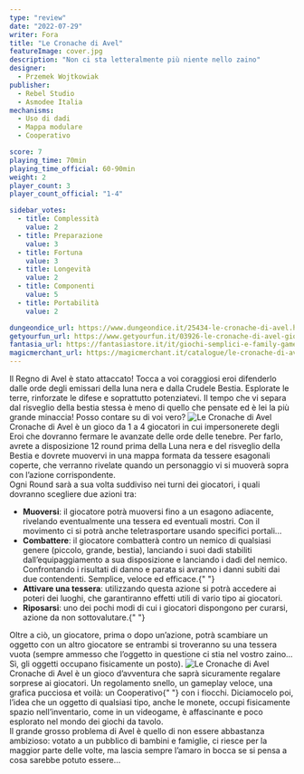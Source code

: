 ```yaml
---
type: "review"
date: "2022-07-29"
writer: Fora
title: "Le Cronache di Avel"
featureImage: cover.jpg
description: "Non ci sta letteralmente più niente nello zaino"
designer:
  - Przemek Wojtkowiak
publisher:
  - Rebel Studio
  - Asmodee Italia
mechanisms:
  - Uso di dadi
  - Mappa modulare
  - Cooperativo

score: 7
playing_time: 70min
playing_time_official: 60-90min
weight: 2
player_count: 3
player_count_official: "1-4"

sidebar_votes:
  - title: Complessità
    value: 2
  - title: Preparazione
    value: 3
  - title: Fortuna
    value: 3
  - title: Longevità
    value: 2
  - title: Componenti
    value: 5
  - title: Portabilità
    value: 2

dungeondice_url: https://www.dungeondice.it/25434-le-cronache-di-avel.html
getyourfun_url: https://www.getyourfun.it/03926-le-cronache-di-avel-giochi-avventura.html
fantasia_url: https://fantasiastore.it/it/giochi-semplici-e-family-games/12886-le-cronache-di-avel.html
magicmerchant_url: https://magicmerchant.it/catalogue/le-cronache-di-avel-55699/
---
```


<Setting>
  Il Regno di Avel è stato attaccato! Tocca a voi coraggiosi eroi difenderlo
  dalle orde degli emissari della luna nera e dalla Crudele Bestia. Esplorate le
  terre, rinforzate le difese e soprattutto potenziatevi. Il tempo che vi separa
  dal risveglio della bestia stessa è meno di quello che pensate ed è lei la più
  grande minaccia! Posso contare su di voi vero?
</Setting>

<img src="./game1.jpg" alt="Le Cronache di Avel" />

<Rules>
  Cronache di Avel è un gioco da 1 a 4 giocatori in cui impersonerete degli Eroi
  che dovranno fermare le avanzate delle orde delle tenebre. Per farlo, avrete a
  disposizione 12 round prima della Luna nera e del risveglio della Bestia e
  dovrete muovervi in una mappa formata da tessere esagonali coperte, che
  verranno rivelate quando un personaggio vi si muoverà sopra con l’azione
  corrispondente.
  <br />
  Ogni Round sarà a sua volta suddiviso nei turni dei giocatori, i quali
  dovranno scegliere due azioni tra:
  <ul>
    <li>
      <strong>Muoversi</strong>: il giocatore potrà muoversi fino a un esagono
      adiacente, rivelando eventualmente una tessera ed eventuali mostri. Con il
      movimento ci si potrà anche teletrasportare usando specifici portali…
    </li>
    <li>
      <strong>Combattere</strong>: il giocatore combatterà contro un nemico di
      qualsiasi genere (piccolo, grande, bestia), lanciando i suoi dadi
      stabiliti dall’equipaggiamento a sua disposizione e lanciando i dadi del
      nemico. Confrontando i risultati di danno e parata si avranno i danni
      subiti dai due contendenti. Semplice, veloce ed efficace.{" "}
    </li>
    <li>
      <strong>Attivare una tessera</strong>: utilizzando questa azione si potrà
      accedere ai poteri dei luoghi, che garantiranno effetti utili di vario
      tipo ai giocatori.
    </li>
    <li>
      <strong>Riposarsi</strong>: uno dei pochi modi di cui i giocatori
      dispongono per curarsi, azione da non sottovalutare.{" "}
    </li>
  </ul>
  Oltre a ciò, un giocatore, prima o dopo un’azione, potrà scambiare un oggetto
  con un altro giocatore se entrambi si troveranno su una tessera vuota (sempre
  ammesso che l’oggetto in questione ci stia nel vostro zaino… Sì, gli oggetti
  occupano fisicamente un posto).
</Rules>

<img src="./game2.jpg" alt="Le Cronache di Avel" />

<Feedback>
  Cronache di Avel è un gioco d’avventura che saprà sicuramente regalare
  sorprese ai giocatori. Un regolamento snello, un gameplay veloce, una grafica
  pucciosa et voilà: un <Link to="/mechanisms/cooperativo">Cooperativo</Link>{" "}
  con i fiocchi. Diciamocelo poi, l’idea che un oggetto di qualsiasi tipo, anche
  le monete, occupi fisicamente spazio nell’inventario, come in un videogame, è
  affascinante e poco esplorato nel mondo dei giochi da tavolo. <br />
  Il grande grosso problema di Avel è quello di non essere abbastanza ambizioso:
  votato a un pubblico di bambini e famiglie, ci riesce per la maggior parte delle
  volte, ma lascia sempre l’amaro in bocca se si pensa a cosa sarebbe potuto essere…
</Feedback>

<Instagram id="Cgmeyq3DSQ0" />
